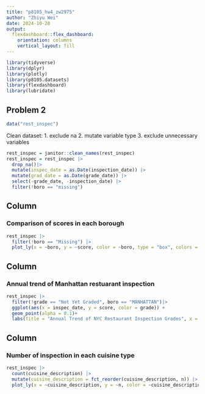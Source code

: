 ```yaml
---
title: "p8105_hw4_zw2975"
author: "Zhiyu Wei"
date: 2024-10-28
output: 
  flexdashboard::flex_dashboard:
    orientation: columns
    vertical_layout: fill
---
```


```r
library(tidyverse)
library(dplyr)
library(plotly)
library(p8105.datasets)
library(flexdashboard)
library(lubridate)
```


## Problem 2
```r
data("rest_inspec")
```

Clean dataset:
1. exclude na
2. mutate variable type
3. exclude unnecessary variables

```r
rest_inspec = janitor::clean_names(rest_inspec)
rest_inspec = rest_inspec |>
  drop_na()|>
  mutate(inspec_date = as.Date(inspection_date)) |>
  mutate(grad_date = as.Date(grade_date)) |>
  select(-grade_date, -inspection_date) |>
  filter(!boro == "missing")
```

Column {data-width=250}
-----------------------------------------------------------------------

### Comparison of scores in each borough

```r
rest_inspec |> 
  filter(!boro == "Missing") |>
  plot_ly(x = ~boro, y = ~score, color = ~boro, type = "box", colors = "viridis")
```

Column {data-width=350}
-----------------------------------------------------------------------

### Annual trend of Manhattan restuarant inspection 

```r
rest_inspec |>
  filter(!grade == "Not Yet Graded", boro == "MANHATTAN")|>
  ggplot(aes(x = inspec_date, y = score, color = grade)) +
  geom_point(alpha = 0.1)+
  labs(title = "Annual Trend of NYC Restaurant Inspection Grades", x = "Year", y = "Score") 
```


Column {data-width=400}
-----------------------------------------------------------------------

### Number of inspection in each cuisine type 

```r
rest_inspec |> 
  count(cuisine_description) |> 
  mutate(cuisine_description = fct_reorder(cuisine_description, n)) |> 
  plot_ly(x = ~cuisine_description, y = ~n, color = ~cuisine_description, type = "bar", colors = "viridis")
```

